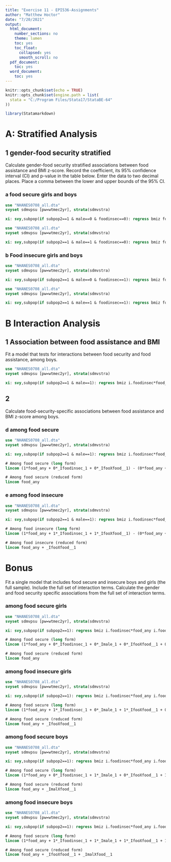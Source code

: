 ```yaml
---
title: "Exercise 11 - EPI536-Assignments"
author: "Matthew Hoctor"
date: "7/20/2021"
output:
  html_document:
    number_sections: no
    theme: lumen
    toc: yes
    toc_float:
      collapsed: yes
      smooth_scroll: no
  pdf_document:
    toc: yes
  word_document:
    toc: yes
---
```


```r
knitr::opts_chunk$set(echo = TRUE)
knitr::opts_chunk$set(engine.path = list(
  stata = "C:/Program Files/Stata17/StataBE-64"
))
```

```r
library(Statamarkdown)
```

# A: Stratified Analysis

## 1 gender-food security stratified

Calculate gender-food security stratified associations between food assistance and BMI z-score.  Record the coefficient, its 95% confidence interval (CI) and p-value in the table below. Enter the data to two decimal places. Place a comma between the lower and upper bounds of the 95% CI. 

### a food secure girls and boys

```stata
use "NHANES0708_all.dta"
svyset sdmvpsu [pw=wtmec2yr], strata(sdmvstra)

xi: svy,subpop(if subpop2==1 & male==0 & foodinsec==0): regress bmiz food_any ridageyr i.race_eth fpl_2cat i.hinsur pr_male i.pr_ed3 i.pr_age
```

```stata
use "NHANES0708_all.dta"
svyset sdmvpsu [pw=wtmec2yr], strata(sdmvstra)

xi: svy,subpop(if subpop2==1 & male==1 & foodinsec==0): regress bmiz food_any ridageyr i.race_eth fpl_2cat i.hinsur pr_male i.pr_ed3 i.pr_age
```

### b Food insecure girls and boys

```stata
use "NHANES0708_all.dta"
svyset sdmvpsu [pw=wtmec2yr], strata(sdmvstra)

xi: svy,subpop(if subpop2==1 & male==0 & foodinsec==1): regress bmiz food_any ridageyr i.race_eth fpl_2cat i.hinsur pr_male i.pr_ed3 i.pr_age
```

```stata
use "NHANES0708_all.dta"
svyset sdmvpsu [pw=wtmec2yr], strata(sdmvstra)

xi: svy,subpop(if subpop2==1 & male==1 & foodinsec==1): regress bmiz food_any ridageyr i.race_eth fpl_2cat i.hinsur pr_male i.pr_ed3 i.pr_age
```

# B Interaction Analysis

## 1 Association between food assistance and BMI

Fit a model that tests for interactions between food security and food assistance, among boys.

```stata
use "NHANES0708_all.dta"
svyset sdmvpsu [pw=wtmec2yr], strata(sdmvstra)

xi: svy,subpop(if subpop2==1 & male==1): regress bmiz i.foodinsec*food_any ridageyr i.race_eth fpl_2cat i.hinsur pr_male i.pr_ed3 i.pr_age
```

## 2 

Calculate food-security-specific associations between food assistance and BMI z-score among boys.

### d among food secure

```stata
use "NHANES0708_all.dta"
svyset sdmvpsu [pw=wtmec2yr], strata(sdmvstra)

xi: svy,subpop(if subpop2==1 & male==1): regress bmiz i.foodinsec*food_any ridageyr i.race_eth fpl_2cat i.hinsur pr_male i.pr_ed3 i.pr_ag

# Among food secure (long form)
lincom (1*food_any + 0*_Ifoodinsec_1 + 0*_IfooXfood__1) - (0*food_any + 0*_Ifoodinsec_1 + 0*_IfooXfood__1)

# Among food secure (reduced form)
lincom food_any
```

### e among food insecure

```stata
use "NHANES0708_all.dta"
svyset sdmvpsu [pw=wtmec2yr], strata(sdmvstra)

xi: svy,subpop(if subpop2==1 & male==1): regress bmiz i.foodinsec*food_any ridageyr i.race_eth fpl_2cat i.hinsur pr_male i.pr_ed3 i.pr_ag

# Among food insecure (long form)
lincom (1*food_any + 1*_Ifoodinsec_1 + 1*_IfooXfood__1) - (0*food_any + 1*_Ifoodinsec_1 + 0*_IfooXfood__1)

# Among food insecure (reduced form)
lincom food_any + _IfooXfood__1
```

# Bonus

Fit a single model that includes food secure and insecure boys and girls (the full sample).  Include the full set of interaction terms.  Calculate the gender and food security specific associations from the full set of interaction terms.

### among food secure girls

```stata
use "NHANES0708_all.dta"
svyset sdmvpsu [pw=wtmec2yr], strata(sdmvstra)

xi: svy,subpop(if subpop2==1): regress bmiz i.foodinsec*food_any i.foodinsec*i.male i.male*food_any ridageyr i.race_eth fpl_2cat i.hinsur pr_male i.pr_ed3 i.pr_ag

# Among food secure (long form)
lincom (1*food_any + 0*_Ifoodinsec_1 + 0*_Imale_1 + 0*_IfooXfood__1 + 0*_ImalXfood__1 + 0*_IfooXmal_1_1) - (0*food_any + 0*_Ifoodinsec_1 + 0*_Imale_1 + 0*_IfooXfood__1 + 0*_ImalXfood__1 + 0*_IfooXmal_1_1)

# Among food secure (reduced form)
lincom food_any
```

### among food insecure girls

```stata
use "NHANES0708_all.dta"
svyset sdmvpsu [pw=wtmec2yr], strata(sdmvstra)

xi: svy,subpop(if subpop2==1): regress bmiz i.foodinsec*food_any i.foodinsec*i.male i.male*food_any ridageyr i.race_eth fpl_2cat i.hinsur pr_male i.pr_ed3 i.pr_ag

# Among food secure (long form)
lincom (1*food_any + 1*_Ifoodinsec_1 + 0*_Imale_1 + 1*_IfooXfood__1 + 0*_ImalXfood__1 + 0*_IfooXmal_1_1) - (0*food_any + 1*_Ifoodinsec_1 + 0*_Imale_1 + 0*_IfooXfood__1 + 0*_ImalXfood__1 + 0*_IfooXmal_1_1)

# Among food secure (reduced form)
lincom food_any + _IfooXfood__1
```

### among food secure boys

```stata
use "NHANES0708_all.dta"
svyset sdmvpsu [pw=wtmec2yr], strata(sdmvstra)

xi: svy,subpop(if subpop2==1): regress bmiz i.foodinsec*food_any i.foodinsec*i.male i.male*food_any ridageyr i.race_eth fpl_2cat i.hinsur pr_male i.pr_ed3 i.pr_ag

# Among food secure (long form)
lincom (1*food_any + 0*_Ifoodinsec_1 + 1*_Imale_1 + 0*_IfooXfood__1 + 1*_ImalXfood__1 + 0*_IfooXmal_1_1) - (0*food_any + 0*_Ifoodinsec_1 + 1*_Imale_1 + 0*_IfooXfood__1 + 0*_ImalXfood__1 + 0*_IfooXmal_1_1)

# Among food secure (reduced form)
lincom food_any + _ImalXfood__1
```


### among food insecure boys

```stata
use "NHANES0708_all.dta"
svyset sdmvpsu [pw=wtmec2yr], strata(sdmvstra)

xi: svy,subpop(if subpop2==1): regress bmiz i.foodinsec*food_any i.foodinsec*i.male i.male*food_any ridageyr i.race_eth fpl_2cat i.hinsur pr_male i.pr_ed3 i.pr_ag

# Among food secure (long form)
lincom (1*food_any + 1*_Ifoodinsec_1 + 1*_Imale_1 + 1*_IfooXfood__1 + 1*_ImalXfood__1 + 1*_IfooXmal_1_1) - (0*food_any + 1*_Ifoodinsec_1 + 1*_Imale_1 + 0*_IfooXfood__1 + 0*_ImalXfood__1 + 1*_IfooXmal_1_1)

# Among food secure (reduced form)
lincom food_any + _IfooXfood__1 + _ImalXfood__1
```





